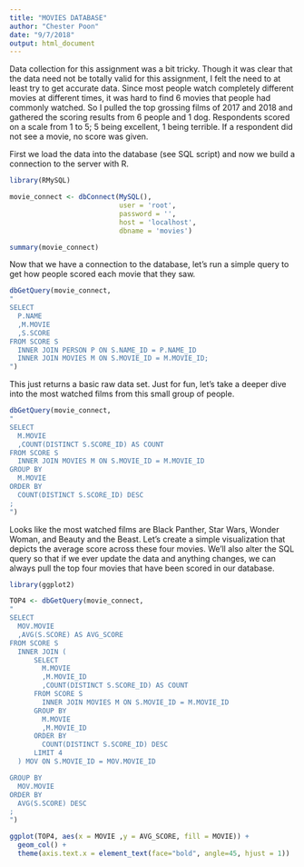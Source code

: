 ```yaml
---
title: "MOVIES DATABASE"
author: "Chester Poon"
date: "9/7/2018"
output: html_document
---
```


Data collection for this assignment was a bit tricky.  Though it was clear that the data need not be totally valid for this assignment, I felt the need to at least try to get accurate data.  Since most people watch completely different movies at different times, it was hard to find 6 movies that people had commonly watched.  So I pulled the top grossing films of 2017 and 2018 and gathered the scoring results from 6 people and 1 dog.  Respondents scored on a scale from 1 to 5; 5 being excellent, 1 being terrible.  If a respondent did not see a movie, no score was given.

First we load the data into the database (see SQL script) and now we build a connection to the server with R.

```r
library(RMySQL)

movie_connect <- dbConnect(MySQL(),
                           user = 'root',
                           password = '',
                           host = 'localhost',
                           dbname = 'movies')

summary(movie_connect)
```

Now that we have a connection to the database, let's run a simple query to get how people scored each movie that they saw.

```r
dbGetQuery(movie_connect, 
"
SELECT
  P.NAME
  ,M.MOVIE
  ,S.SCORE
FROM SCORE S
  INNER JOIN PERSON P ON S.NAME_ID = P.NAME_ID
  INNER JOIN MOVIES M ON S.MOVIE_ID = M.MOVIE_ID;
")
```

This just returns a basic raw data set.  Just for fun, let's take a deeper dive into the most watched films from this small group of people.  

```r
dbGetQuery(movie_connect, 
"
SELECT
  M.MOVIE
  ,COUNT(DISTINCT S.SCORE_ID) AS COUNT
FROM SCORE S
  INNER JOIN MOVIES M ON S.MOVIE_ID = M.MOVIE_ID
GROUP BY
  M.MOVIE
ORDER BY
  COUNT(DISTINCT S.SCORE_ID) DESC
;
")
```

Looks like the most watched films are Black Panther, Star Wars, Wonder Woman, and Beauty and the Beast.  Let's create a simple visualization that depicts the average score across these four movies.  We'll also alter the SQL query so that if we ever update the data and anything changes, we can always pull the top four movies that have been scored in our database.

```r
library(ggplot2)

TOP4 <- dbGetQuery(movie_connect, 
"
SELECT
  MOV.MOVIE
  ,AVG(S.SCORE) AS AVG_SCORE
FROM SCORE S
  INNER JOIN (
      SELECT
        M.MOVIE
        ,M.MOVIE_ID
        ,COUNT(DISTINCT S.SCORE_ID) AS COUNT
      FROM SCORE S
        INNER JOIN MOVIES M ON S.MOVIE_ID = M.MOVIE_ID
      GROUP BY
        M.MOVIE
        ,M.MOVIE_ID
      ORDER BY
        COUNT(DISTINCT S.SCORE_ID) DESC
      LIMIT 4
  ) MOV ON S.MOVIE_ID = MOV.MOVIE_ID

GROUP BY
  MOV.MOVIE
ORDER BY
  AVG(S.SCORE) DESC
;
")

ggplot(TOP4, aes(x = MOVIE ,y = AVG_SCORE, fill = MOVIE)) +
  geom_col() +
  theme(axis.text.x = element_text(face="bold", angle=45, hjust = 1))
```

